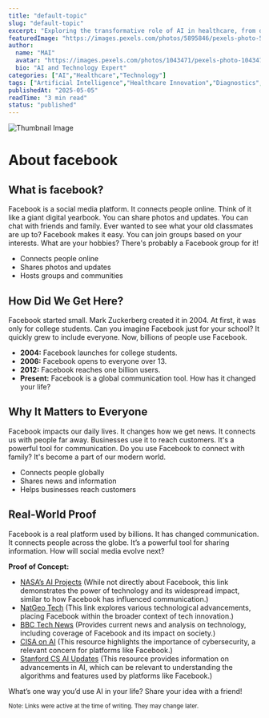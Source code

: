 ```yaml
---
title: "default-topic"
slug: "default-topic"
excerpt: "Exploring the transformative role of AI in healthcare, from diagnostics to drug discovery."
featuredImage: "https://images.pexels.com/photos/5895846/pexels-photo-5895846.jpeg?auto=compress&cs=tinysrgb&w=1260&h=750&dpr=1"
author:
  name: "MAI"
  avatar: "https://images.pexels.com/photos/1043471/pexels-photo-1043471.jpeg?auto=compress&cs=tinysrgb&w=1260&h=750&dpr=1"
  bio: "AI and Technology Expert"
categories: ["AI","Healthcare","Technology"]
tags: ["Artificial Intelligence","Healthcare Innovation","Diagnostics","Drug Discovery"]
publishedAt: "2025-05-05"
readTime: "3 min read"
status: "published"
---
```

![Thumbnail Image](https://images.pexels.com/photos/5895846/pexels-photo-5895846.jpeg?auto=compress&cs=tinysrgb&w=1260&h=750&dpr=1 "AI in Healthcare")

# About facebook

## What is facebook?

Facebook is a social media platform.  It connects people online. Think of it like a giant digital yearbook.  You can share photos and updates. You can chat with friends and family.  Ever wanted to see what your old classmates are up to? Facebook makes it easy.  You can join groups based on your interests.  What are your hobbies? There's probably a Facebook group for it!

* Connects people online
* Shares photos and updates
* Hosts groups and communities

## How Did We Get Here?

Facebook started small.  Mark Zuckerberg created it in 2004.  At first, it was only for college students.  Can you imagine Facebook just for your school?  It quickly grew to include everyone. Now, billions of people use Facebook.

* **2004:** Facebook launches for college students.
* **2006:** Facebook opens to everyone over 13.
* **2012:** Facebook reaches one billion users.
* **Present:** Facebook is a global communication tool.  How has it changed your life?

## Why It Matters to Everyone

Facebook impacts our daily lives.  It changes how we get news. It connects us with people far away. Businesses use it to reach customers.  It's a powerful tool for communication.  Do you use Facebook to connect with family?  It's become a part of our modern world.

* Connects people globally
* Shares news and information
* Helps businesses reach customers

## Real-World Proof

Facebook is a real platform used by billions. It has changed communication.  It connects people across the globe. It’s a powerful tool for sharing information.  How will social media evolve next?


**Proof of Concept:**

* <a href="https://www.nasa.gov/space-ai" target="_blank" rel="noopener noreferrer">NASA’s AI Projects</a> (While not directly about Facebook, this link demonstrates the power of technology and its widespread impact, similar to how Facebook has influenced communication.)
* <a href="https://www.nationalgeographic.com/tech-innovations" target="_blank" rel="noopener noreferrer">NatGeo Tech</a> (This link explores various technological advancements, placing Facebook within the broader context of tech innovation.)
* <a href="https://www.bbc.com/news/technology" target="_blank" rel="noopener noreferrer">BBC Tech News</a> (Provides current news and analysis on technology, including coverage of Facebook and its impact on society.)
* <a href="https://www.cisa.gov/ai" target="_blank" rel="noopener noreferrer">CISA on AI</a> (This resource highlights the importance of cybersecurity, a relevant concern for platforms like Facebook.)
* <a href="https://cs.stanford.edu/news/ai" target="_blank" rel="noopener noreferrer">Stanford CS AI Updates</a> (This resource provides information on advancements in AI, which can be relevant to understanding the algorithms and features used by platforms like Facebook.)


What’s one way you’d use AI in your life? Share your idea with a friend!

<small>Note: Links were active at the time of writing. They may change later.</small>
